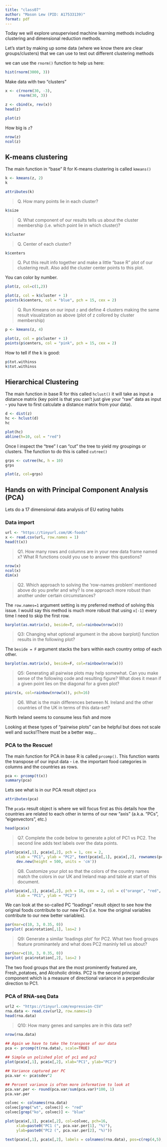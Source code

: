 ```yaml
---
title: "class07"
author: "Mason Lew (PID: A17533139)"
format: pdf
---
```


Today we will explore unsupervised machine learning methods including clustering and dimensional reduction methods. 

Let's start by making up some data (where we know there are clear groups/clusters) that we can use to test out different clustering methods 

we can use the `rnorm()` function to help us here:
```r
hist(rnorm(3000, 3))

```

Make data with two "clusters" 

```r
x <- c(rnorm(30, -3),
      rnorm(30, 3))

z <- cbind(x, rev(x))
head(z)

plot(z)

```

How big is `z`?
```r
nrow(z)
ncol(z)

```

## K-means clustering

The main function in "base" R for K-means clustering is called `kmeans()`

```r
k <- kmeans(z, 2)
k
```

```r
attributes(k)

```
> Q. How many points lie in each cluster?

```r
k$size

```

> Q. What component of our results tells us about the cluster membership (i.e. which point lie in which cluster)?

```r
k$cluster

```

> Q. Center of each cluster?

```r
k$centers

```

> Q. Put this reult info together and make a little "base R" plot of our clustering reult. Also add the cluster center points to this plot. 

You can color by number.

```r
plot(z, col=c(1,2))
```

```r
plot(z, col = k$cluster + 1)
points(k$centers, col = "blue", pch = 15, cex = 2)
```
> Q. Run Kmeans on our input `z` and define 4 clusters making the same result visualization as above (plot of z collored by cluster membership)

```r
p <- kmeans(z, 4)

plot(z, col = p$cluster + 1)
points(p$centers, col = "pink", pch = 15, cex = 2)

```

How to tell if the k is good:
```r
p$tot.withinss
k$tot.withinss
```

## Hierarchical Clustering

The main function in base R for this called `hclust()` it will take as input a distance matrix (key point is that you can't just give your "raw" data as input - you have to first calculate a distance matrix from your data).

```r
d <- dist(z)
hc <- hclust(d)
hc
```

```r
plot(hc)
abline(h=10, col = "red")
```

Once I inspect the "tree" I can "cut" the tree to yield my groupings or clusters. The function to do this is called `cutree()`

```r
grps <- cutree(hc, h = 10)
grps
```

```r
plot(z, col=grps)
```

## Hands on with Principal Component Analysis (PCA)

Lets do a 17 dimensional data analysis of EU eating habits

### Data import

```r
url <- "https://tinyurl.com/UK-foods"
x <- read.csv(url, row.names = 1)
head(t(x))
```

> Q1. How many rows and columns are in your new data frame named x? What R functions could you use to answer this questions?

```r
nrow(x)
ncol(x)
dim(x)
```

> Q2. Which approach to solving the ‘row-names problem’ mentioned above do you prefer and why? Is one approach more robust than another under certain circumstances?

The `row.names=1` argument setting is my preferred method of solving this issue. I would say this method is much more robust that using `x[-1]` every time I need to skip the first row.



```r
barplot(as.matrix(x), beside=T, col=rainbow(nrow(x)))
```

> Q3: Changing what optional argument in the above barplot() function results in the following plot?

The `beside = F` argument stacks the bars within each country ontop of each other.

```r
barplot(as.matrix(x), beside=F, col=rainbow(nrow(x)))
```

> Q5: Generating all pairwise plots may help somewhat. Can you make sense of the following code and resulting figure? What does it mean if a given point lies on the diagonal for a given plot?

```r
pairs(x, col=rainbow(nrow(x)), pch=16)
```

> Q6. What is the main differences between N. Ireland and the other countries of the UK in terms of this data-set?

North Ireland seems to consume less fish and more


Looking at these types of "pairwise plots" can be helpful but does not scale well and sucks!There must be a better way...

### PCA to the Rescue!

The main function for PCA in base R is called `prcomp()`. This function wants the transpose of our input data - i.e. the important food categories in columns and the countries as rows.

```r
pca <- prcomp(t(x))
summary(pca)
```

Lets see what is in our PCA result object `pca`

```r
attributes(pca)
```

The `pca$x` result object is where we will focus first as this details how the countries are related to each other in terms of our new "axis" (a.k.a. "PCs", "eigenvectors", etc.)

```r
head(pca$x)
```

> Q7. Complete the code below to generate a plot of PC1 vs PC2. The second line adds text labels over the data points.

```r
plot(pca$x[,1], pca$x[,2], pch = 1, cex = 2, 
     xlab = "PC1", ylab = "PC2", text(pca$x[,1], pca$x[,2], rownames(pca$x), col = "green"),
     dev.new(height = 500, units = 'cm')) 
```

> Q8. Customize your plot so that the colors of the country names match the colors in our UK and Ireland map and table at start of this document.

```r
plot(pca$x[,1], pca$x[,2], pch = 16, cex = 2, col = c("orange", "red", "blue", "darkgreen"),
     xlab = "PC1", ylab = "PC2")
```



We can look at the so-called PC "loadings" result object to see how the original foods contribute to our new PCs (i.e. how the original variables contribute to our new better variables).

```r
par(mar=c(10, 3, 0.35, 0))
barplot( pca$rotation[,1], las=2 )
```

>Q9: Generate a similar ‘loadings plot’ for PC2. What two food groups feature prominantely and what does PC2 maninly tell us about?

```r
par(mar=c(10, 3, 0.35, 0))
barplot( pca$rotation[,2], las=2 )
```

The two food groups that are the most prominently featured are, Fresh_potatoes, and Alcoholic drinks. PC2 is the second principal component which is a measure of directional variance in a perpendicular direction to PC1.

### PCA of RNA-seq Data
```r
url2 <- "https://tinyurl.com/expression-CSV"
rna.data <- read.csv(url2, row.names=1)
head(rna.data)

```

>Q10: How many genes and samples are in this data set?

```r
nrow(rna.data)
```
```r
## Again we have to take the transpose of our data 
pca <- prcomp(t(rna.data), scale=TRUE)
 
## Simple un polished plot of pc1 and pc2
plot(pca$x[,1], pca$x[,2], xlab="PC1", ylab="PC2")
```


```r
## Variance captured per PC 
pca.var <- pca$sdev^2

## Percent variance is often more informative to look at 
pca.var.per <- round(pca.var/sum(pca.var)*100, 1)
pca.var.per
```


```r
colvec <- colnames(rna.data)
colvec[grep("wt", colvec)] <- "red"
colvec[grep("ko", colvec)] <- "blue"

plot(pca$x[,1], pca$x[,2], col=colvec, pch=16,
     xlab=paste0("PC1 (", pca.var.per[1], "%)"),
     ylab=paste0("PC2 (", pca.var.per[2], "%)"))

text(pca$x[,1], pca$x[,2], labels = colnames(rna.data), pos=c(rep(4,5), rep(2,5)))
```


